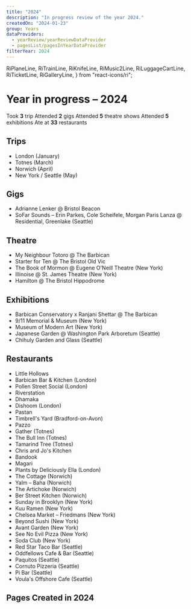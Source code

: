 ```yaml
---
title: "2024"
description: "In progress review of the year 2024."
createdOn: "2024-01-23"
group: Years
dataProviders:
  - yearReview/yearReviewDataProvider
  - pagesList/pagesInYearDataProvider
filterYear: 2024
---
```


  RiPlaneLine,
  RiTrainLine,
  RiKnifeLine,
  RiMusic2Line,
  RiLuggageCartLine,
  RiTicketLine,
  RiGalleryLine,
} from "react-icons/ri";

# Year in progress – 2024

<EmbeddedWrapper>
  <Wall>
    <Tile>
      <Icon component={RiLuggageCartLine} /> Took <strong>3</strong> trip
    </Tile>
    <Tile>
      <Icon component={RiMusic2Line} /> Attended <strong>2</strong> gigs
    </Tile>
    <Tile>
      <Icon component={RiTicketLine} /> Attended <strong>5</strong> theatre
      shows
    </Tile>
    <Tile>
      <Icon component={RiGalleryLine} /> Attended <strong>5</strong> exhibitions
    </Tile>
    <Tile>
      <Icon component={RiKnifeLine} /> Ate at <strong>33</strong> restaurants
    </Tile>
    <CountTiles />
  </Wall>
</EmbeddedWrapper>

## Trips

- <Icon component={RiTrainLine} />
  London (January)
- <Icon component={RiTrainLine} />
  Totnes (March)
- <Icon component={RiTrainLine} />
  Norwich (April)
- <Icon component={RiPlaneLine} />
  New York / Seattle (May)

## Gigs

- Adrianne Lenker @ Bristol Beacon
- SoFar Sounds – Erin Parkes, Cole Scheifele, Morgan Paris Lanza @ Residential, Greenlake (Seattle)

## Theatre

- My Neighbour Totoro @ The Barbican
- Starter for Ten @ The Bristol Old Vic
- The Book of Mormon @ Eugene O'Neill Theatre (New York)
- Illinoise @ St. James Theatre (New York)
- Hamilton @ The Bristol Hippodrome

## Exhibitions

- Barbican Conservatory x Ranjani Shettar @ The Barbican
- 9/11 Memorial & Museum (New York)
- Museum of Modern Art (New York)
- Japanese Garden @ Washington Park Arboretum (Seattle)
- Chihuly Garden and Glass (Seattle)

## Restaurants

- Little Hollows
- Barbican Bar & Kitchen (London)
- Pollen Street Social (London)
- Riverstation
- Dhamaka
- Dishoom (London)
- Pastan
- Timbrell's Yard (Bradford-on-Avon)
- Pazzo
- Gather (Totnes)
- The Bull Inn (Totnes)
- Tamarind Tree (Totnes)
- Chris and Jo's Kitchen
- Bandook
- Magari
- Plants by Deliciously Ella (London)
- The Cottage (Norwich)
- Yalm – Baha (Norwich)
- The Artichoke (Norwich)
- Ber Street Kitchen (Norwich)
- Sunday in Brooklyn (New York)
- Kuu Ramen (New York)
- Chelsea Market – Friedmans (New York)
- Beyond Sushi (New York)
- Avant Garden (New York)
- See No Evil Pizza (New York)
- Soda Club (New York)
- Red Star Taco Bar (Seattle)
- Oddfellows Cafe & Bar (Seattle)
- Paquitos (Seattle)
- Cornuto Pizzeria (Seattle)
- Pi Bar (Seattle)
- Voula's Offshore Cafe (Seattle)

## Pages Created in 2024

<PagesList withIndex={true} />
